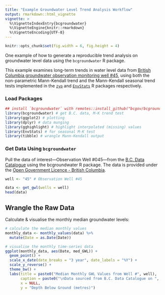 ```yaml
---
title: "Example Groundwater Level Trend Analysis Workflow"
output: rmarkdown::html_vignette
vignette: >
  %\VignetteIndexEntry{bcgroundwater}
  %\VignetteEngine{knitr::rmarkdown}
  %\VignetteEncoding{UTF-8}
---
```


```r
knitr::opts_chunk$set(fig.width = 6, fig.height = 4)
```

One example of how to generate a reproducible trend analysis on groundwater level data using the `bcgroundwater` R package. 

This example examines long-term trends in water level data from [British Columbia groundwater observation monitoring well #45](https://www2.gov.bc.ca/gov/content?id=2D3DB9BA78DE4377AB4AE2DCEE1B409B), using both the non-parametric Mann-Kendall trend and the Mann-Kendall seasonal trend tests implemented in the [`zyp`](https://cran.r-project.org/web/packages/zyp/index.html) and [`EnvStats`](https://cran.r-project.org/web/packages/EnvStats/index.html) R packages respectively.

### Load Packages

```r
## install `bcgroundwater` with remotes::install_github("bcgov/bcgroundwater")
library(bcgroundwater) # get B.C. data, M-K trend test
library(ggplot2) # plotting
library(dplyr) # data munging
library(gghighlight) # highlight interpolated (missing) values
library(EnvStats) # for seasonal M-K test
library(tibble) # wrangle Mann-Kendall output

```


### Get Data Using `bcgroundwater`

Pull the data of interest&mdash;Observation Well #045&mdash;from the [B.C. Data Catalogue](https://catalogue.data.gov.bc.ca/dataset/57c55f10-cf8e-40bb-aae0-2eff311f1685) using the bcgroundwater R package. The data is provided under the [Open Government Licence - British Columbia](https://www2.gov.bc.ca/gov/content?id=A519A56BC2BF44E4A008B33FCF527F61).

```r
well <- "45" # Observation Well #45

data <- get_gwl(wells = well)
head(data)
```

## Wrangle the Raw Data

Calculate & visualise the monthly median groundwater levels:

```r
# calculate the median monthly values
monthly_data <- monthly_values(data) %>% 
  mutate(Date = as.Date(Date))

# visualise the monthly time-series data
ggplot(monthly_data, aes(Date, med_GWL)) + 
  geom_point() +
  scale_x_date(date_breaks = "3 year", date_labels = "%Y") +
  scale_y_reverse() +
  theme_bw() +
  labs(title = paste0("Median Monthly GWL Values from Well #", well),
       caption = paste0("\nData sourced from B.C. Data Catalogue on ", Sys.Date()),
       x = NULL,
       y = "Depth Below Ground (metres)")
```

